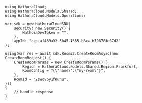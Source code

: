 ```unity CreateRoom.
using HathoraCloud;
using HathoraCloud.Models.Shared;
using HathoraCloud.Models.Operations;

var sdk = new HathoraCloudSDK(
    security: new Security() {
        HathoraDevToken = "",
    },
    appId: "app-af469a92-5b45-4565-b3c4-b79878de67d2"
);

using(var res = await sdk.RoomV2.CreateRoomAsync(new CreateRoomRequest() {
    CreateRoomParams = new CreateRoomParams() {
        Region = HathoraCloud.Models.Shared.Region.Frankfurt,
        RoomConfig = "{\"name\":\"my-room\"}",
    },
    RoomId = "2swovpy1fnunu",
}))
{
    // handle response
}
```
